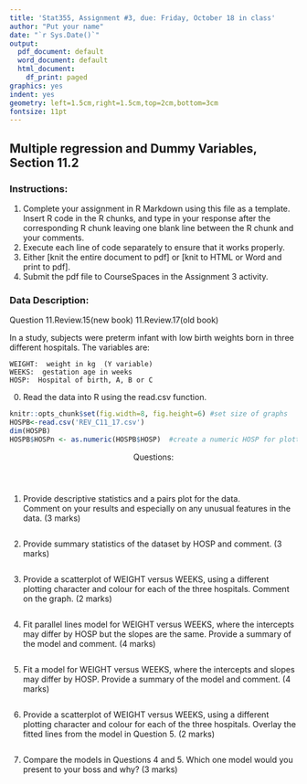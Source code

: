 ```yaml
---
title: 'Stat355, Assignment #3, due: Friday, October 18 in class'
author: "Put your name"
date: "`r Sys.Date()`"
output:
  pdf_document: default
  word_document: default
  html_document:
    df_print: paged
graphics: yes
indent: yes
geometry: left=1.5cm,right=1.5cm,top=2cm,bottom=3cm
fontsize: 11pt
---
```


## Multiple regression and Dummy Variables, Section 11.2

### Instructions:
1. Complete your assignment in R Markdown using this file as a template.
Insert R code in the R chunks, and type in your response after the
corresponding R chunk leaving one blank line between the R chunk and
your comments. 
2. Execute each line of code separately to ensure that it works properly.
3. Either [knit the entire document to pdf] or [knit to HTML or Word and print to pdf].
4. Submit the pdf file to CourseSpaces in the Assignment 3 activity.

### Data Description:
Question 11.Review.15(new book)  11.Review.17(old book)

In a study, subjects were preterm infant with low birth weights born in
three different hospitals.  The variables are:   

    WEIGHT:  weight in kg  (Y variable)  
    WEEKS:  gestation age in weeks  
    HOSP:  Hospital of birth, A, B or C  

0.  Read the data into R using the read.csv function. 
```r
knitr::opts_chunk$set(fig.width=8, fig.height=6) #set size of graphs
HOSPB<-read.csv('REV_C11_17.csv')
dim(HOSPB)
HOSPB$HOSPn <- as.numeric(HOSPB$HOSP)  #create a numeric HOSP for plotting
```

<header> Questions: </header>

1.  Provide descriptive statistics and a pairs plot for the data.  
Comment on your results and especially on any unusual features in the data. (3 marks)
```r

```


2.  Provide summary statistics of the dataset by HOSP and comment.  (3 marks)
```r

```


3.  Provide a scatterplot of WEIGHT versus WEEKS, using a different plotting
character and colour for each of the three hospitals.  Comment on the graph. (2 marks)
```r


```


4.	Fit parallel lines model for WEIGHT versus WEEKS, where the intercepts may differ
by HOSP but the slopes are the same.  Provide a summary of the model and comment. (4 marks)
```r

```


5.	Fit a model for WEIGHT versus WEEKS, where the intercepts and slopes may differ
by HOSP.  Provide a summary of the model and comment. (4 marks)
```r

```


6.  Provide a scatterplot of WEIGHT versus WEEKS, using a different plotting
character and colour for each of the three hospitals.  Overlay the fitted lines from
the model in Question 5. (2 marks)
```r

```

7.  Compare the models in Questions 4 and 5.  Which one model would you present to your boss and why? (3 marks)











